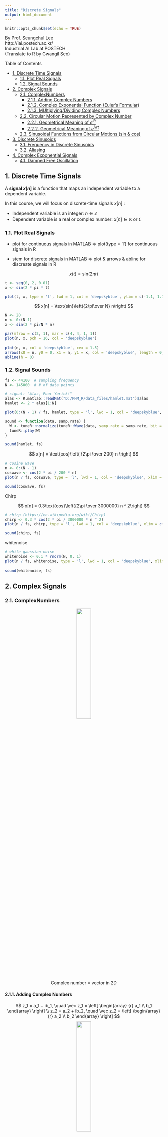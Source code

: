 ```yaml
---
title: "Discrete Signals"
output: html_document
---
```


```r
knitr::opts_chunk$set(echo = TRUE)
```

By Prof. Seungchul Lee \
http://iai.postech.ac.kr/ \
Industrial AI Lab at POSTECH \
(Translate to R by Gwangil Seo)

Table of Contents

   * [1. Discrete Time Signals]
      + [1.1. Plot Real Signals]
      + [1.2. Signal Sounds]
   * [2. Complex Signals]
      + [2.1. ComplexNumbers]
         - [2.1.1. Adding Complex Numbers]
         - [2.1.2. Complex Exponential Function (Euler's Formular)]
         - [2.1.3. MUltiplying/Dividing Complex Numbers]
      + [2.2. Circular Motion Represented by Complex Number]
         - [2.2.1. Geometrical Meaning of $e^{i\theta}$]
         - [2.2.2. Geometrical Meaning of $e^{iwt}$]
      + [2.3. Sinusoidal Functions from Circular Motions (sin & cos)]
   * [3. Discrete Sinusoids]
      + [3.1. Frequency in Discrete Sinusoids]
      + [3.2. Aliasing]
   * [4. Complex Exponential Signals]
      + [4.1. Damped Free Oscillation]

## 1. Discrete Time Signals

A __signal $x[n]$__ is a function that maps an independent variable to a dependent variable.

In this course, we will focus on discrete-time signals $x[n]$ :

 - Independent variable is an integer: $n \in \mathbb{Z}$
 - Dependent variable is a real or complex number: $x[n] \in \mathbb{R}\ \text{or}\ \mathbb{C}$


### 1.1. Plot Real Signals

 - plot for continuous signals in MATLAB $\Rightarrow$ plot(type = 'l') for continuous signals in R

 - stem for discrete signals in MATLAB $\Rightarrow$ plot & arrows & abline for discreate signals in R
 
$$
x(t) = \text{sin}(2\pi t)
$$
```r
t <- seq(0, 2, 0.01)
x <- sin(2 * pi * t)

plot(t, x, type = 'l', lwd = 1, col = 'deepskyblue', ylim = c(-1.1, 1.1), xlab = 't [sec]', ylab = 'x(t)')
```
$$
x[n] = \text{sin}\left({2\pi\over N} n\right)
$$

```r
N <- 20
n <- 0:(N-1)
x <- sin(2 * pi/N * n)

par(mfrow = c(2, 1), mar = c(4, 4, 1, 1))
plot(n, x, pch = 16, col = 'deepskyblue')

plot(n, x, col = 'deepskyblue', cex = 1.5)
arrows(x0 = n, y0 = 0, x1 = n, y1 = x, col = 'deepskyblue', length = 0, angle = 0, lwd = 1)
abline(h = 0)
```

### 1.2. Signal Sounds
```r
fs <- 44100  # sampling frequency
N <- 145000  # # of data points

# signal: "Alas, Poor Yorick!"
alas <- R.matlab::readMat("D:/PHM_R/data_files/hamlet.mat")$alas
hamlet <- 2 * alas[1:N]

plot(0:(N - 1) / fs, hamlet, type = 'l', lwd = 1, col = 'deepskyblue', xlab = "", ylab = "")
```

```r
sound <- function(data, samp.rate) {
  W <- tuneR::normalize(tuneR::Wave(data, samp.rate = samp.rate, bit = 16), unit = "16")
  tuneR::play(W)
}

sound(hamlet, fs)
```
$$
x[n] = \text{cos}\left( {2\pi \over 200} n \right)
$$
```r
# cosine wave
n <- 0:(N - 1)
coswave <- cos(2 * pi / 200 * n)
plot(n / fs, coswave, type = 'l', lwd = 1, col = 'deepskyblue', xlim = c(1, 1.1), xlab = "", ylab = "")

sound(coswave, fs)
```

Chirp

$$
x[n] = 0.3\text{cos}\left({2\pi \over 3000000} n ^ 2\right)
$$
```r
# chirp (https://en.wikipedia.org/wiki/Chirp)
chirp <- 0.3 * cos(2 * pi / 3000000 * n ^ 2)
plot(n / fs, chirp, type = 'l', lwd = 1, col = 'deepskyblue', xlim = c(0, 0.4), xlab = "", ylab = "")

sound(chirp, fs)
```

whitenoise

```r
# white gaussian noise
whitenoise <- 0.1 * rnorm(N, 0, 1)
plot(n / fs, whitenoise, type = 'l', lwd = 1, col = 'deepskyblue', xlim = c(0, 0.4), xlab = "", ylab = "")

sound(whitenoise, fs)
```

## 2. Complex Signals

### 2.1. ComplexNumbers

<center>![](D:/PHM_R/image_files/Complex_number1.png){width=30%}</center>

$$\text{Complex number = vector in 2D}$$

#### 2.1.1. Adding Complex Numbers

$$
z_1 = a_1 + ib_1, \quad  \vec z_1 = \left[ \begin{array}
{r}
a_1 \\
b_1
\end{array} \right]
\\
z_2 = a_2 + ib_2, \quad  \vec z_2 = \left[ \begin{array}
{r}
a_2 \\
b_2
\end{array} \right]
$$
<center>![](D:/PHM_R/image_files/Complex_number2.png){width=30%}</center>
$$\begin{align}
z &= z_1 + z_2 = (a_1 + a_2) + i(b_1 + b_2) \\
\vec z &= \vec z_1 + \vec z_2 = \left[ \begin{array} {r}a_1\\b_1\end{array} \right] + \left[ \begin{array} {r} a_2 \\ b_2 \end{array} \right] = \left[\begin{array}{r}a_1 + a_2 \\ b_1 + b_2 \end{array} \right]
\end{align}
$$

#### 2.1.2. Complex Exponential Function (Euler's Formular)

$$
e^{i\theta} = \text{cos}\theta + i \text{sin}\theta
$$

<center>![](D:/PHM_R/image_files/Complex_number3.png){width=30%}
$\vec z = r\text{cos}\theta + ir\text{sin}\theta \\ \vec z = re^{i\theta} = r(\text{cos}\theta + i\text{sin}\theta) \\ r : \text{magnitude (length)}\\ \theta : \text{phase (angle)}$</center>

#### 2.1.3. MUltiplying/Dividing Complex Numbers
  - Just like an exponential function
  
$$
z_1 = r_1e^{i\theta_1} \qquad \Longrightarrow \qquad z_1 \dot\\z_2 = r_1r_2e^{i(\theta_1 + \theta_2)} \\
z_2 = r_2e^{i\theta_2} \qquad \Longrightarrow \quad \qquad {z_1 \over z_2} = {r_1 \over r_2}e^{i(\theta_1 - \theta_2)}\ \ 
$$

### 2.2. Circular Motion Represented by Complex Number

#### 2.2.1. Geometrical Meaning of $e^{i\theta}$
$$ e^{i\theta} = \text{cos}\theta + i\text{sin}\theta $$
<center>![](D:/PHM_R/image_files/Complex_number4.png){width=30%}
$\quad e^{i\theta}: \text{point on the unit circle with angle of}\ \theta \\ \quad e^{i\theta} = e^{i(\theta + 2\pi)} =\ ...\ =e^{i(\theta + 2\pi k)} =\ ...\\ \qquad \text{static}$
</center>

#### 2.2.2. Geometrical Meaning of $e^{iwt}$

<center>![](D:/PHM_R/image_files/Complex_number5.png){width=30%}
$\quad \theta = wt = 2\pi ft \\ \quad e^{iwt} : \text{rotating on an unit circle with angular velocity of}\ w \\ \qquad \text{dynamic}$
</center>
Question: What is the physical meaning of $e^{-iwt}$

### 2.3. Sinusoidal Functions from Circular Motions (sin & cos)
  -- Real part (cos term) is the projection onto the $Re\{\}$ axis
  
  -- Imaginary part (sin term) is the projection onto the $Im\{\}$ axis

$\text{projection of}\ e^{jwt}\ \text{onto Re-axis}$            | $\text{projection of} e^{jwt}\ \text{onto Im-axis}$
--------------------------------------------------- | ---------------------------------------------------
![](D:/PHM_R/image_files/Complex_number6.png){width=30%}  | ![](D:/PHM_R/image_files/Complex_number7.png){width=30%}
$\text{Re}\left(e^{iwt}\right) = \text{cos}wt$                    | $\text{Im}\left(e^{iwt}\right) = \text{sin}wt$

<center>![](D:/PHM_R/image_files/rising_circular.gif){width=30%}</center>

- Animated explanation of
$$
\text{cos}wt = {e^{iwt} + e^{-iwt} \over 2}
$$

<center>![](D:/PHM_R/image_files/oscillation3.gif){width=30%}</center>

## 3. Discrete Sinusoids

$$e^{j(wn+\phi)} = \text{cos}(wn + \phi ) + j\text{sin}(wn + \phi)$$

Discrete Sinusoids

$$
x[n] = \text{Acos}(w_0n + \phi)\quad \text{or}\\
x[n] = \text{A}e^{jw_0n + j\phi} \qquad \qquad \ \ 
$$

__Key question: Which one is a higher frequency?__

$$w_0 = \pi \quad \text{or} \quad w_0 = {3\pi \over 2}$$

```r
n <- 0:7
x1 <- cos(pi * n)
x2 <- cos(3/2 * pi * n)

par(mfrow = c(2, 1), mar = c(4, 2, 1, 1))
plot(n, x1, col = 'deepskyblue', cex = 1.5, main = expression(x[1]), xlab = "")
arrows(x0 = n, y0 = 0, x1 = n, y1 = x1, col = 'deepskyblue', length = 0, angle = 0, lwd = 1)
abline(h = 0)

plot(n, x2, col = 'deepskyblue', cex = 1.5, main = expression(x[2]))
arrows(x0 = n, y0 = 0, x1 = n, y1 = x2, col = 'deepskyblue', length = 0, angle = 0, lwd = 1)
abline(h = 0)
```

### 3.1. Frequency in Discrete Sinusoids

$$
0 \rightarrow {1 \over 8 }\pi \rightarrow {2 \over 8 }\pi \rightarrow{8 \over 8 }\pi
$$

```r
n <- 0:31
x1 <- cos(0 * pi * n)
x2 <- cos(1/8 * pi * n)
x3 <- cos(2/8 * pi * n)
x4 <- cos(1 * pi * n)

par(mfrow = c(4, 1), mar = c(2.5, 4, 1, 1))
plot(n, x1, col = 'deepskyblue', pch = 16, cex = 1.5, main = expression(x[1]),
     xlim = c(0, 31), ylim = c(-1.5, 1.5), ylab = '0')
arrows(x0 = n, y0 = 0, x1 = n, y1 = x1, col = 'deepskyblue', length = 0, angle = 0, lwd = 1)
abline(h = 0)

plot(n, x2, col = 'deepskyblue', pch = 16, cex = 1.5, main = expression(x[2]),
     xlim = c(0, 31), ylim = c(-1.5, 1.5), ylab = expression(1/8 ~ pi))
arrows(x0 = n, y0 = 0, x1 = n, y1 = x2, col = 'deepskyblue', length = 0, angle = 0, lwd = 1)
abline(h = 0)

plot(n, x3, col = 'deepskyblue', pch = 16, cex = 1.5, main = expression(x[3]),
     xlim = c(0, 31), ylim = c(-1.5, 1.5), ylab = expression(2/8 ~ pi))
arrows(x0 = n, y0 = 0, x1 = n, y1 = x3, col = 'deepskyblue', length = 0, angle = 0, lwd = 1)
abline(h = 0)

plot(n, x4, col = 'deepskyblue', pch = 16, cex = 1.5, main = expression(x[4]),
     xlim = c(0, 31), ylim = c(-1.5, 1.5), ylab = expression(8/8 ~ pi))
arrows(x0 = n, y0 = 0, x1 = n, y1 = x4, col = 'deepskyblue', length = 0, angle = 0, lwd = 1)
abline(h = 0)
```

$$
2\pi \rightarrow {15 \over 8 }\pi \rightarrow {14 \over 8 }\pi \rightarrow{8 \over 8 }\pi
$$

```r
n <- 0:31
x5 <- cos(2 * pi * n)
x6 <- cos(15/8 * pi * n)
x7 <- cos(14/8 * pi * n)
x8 <- cos(1 * pi * n)

par(mfrow = c(4, 1), mar = c(2.5, 4, 1, 1))
plot(n, x5, col = 'deepskyblue', pch = 16, cex = 1.5, main = expression(x[1]),
     xlim = c(0, 31), ylim = c(-1.5, 1.5), ylab = expression(2 ~ pi))
arrows(x0 = n, y0 = 0, x1 = n, y1 = x5, col = 'deepskyblue', length = 0, angle = 0, lwd = 1)
abline(h = 0)

plot(n, x6, col = 'deepskyblue', pch = 16, cex = 1.5, main = expression(x[2]),
     xlim = c(0, 31), ylim = c(-1.5, 1.5), ylab = expression(15/8 ~ pi))
arrows(x0 = n, y0 = 0, x1 = n, y1 = x6, col = 'deepskyblue', length = 0, angle = 0, lwd = 1)
abline(h = 0)

plot(n, x7, col = 'deepskyblue', pch = 16, cex = 1.5, main = expression(x[3]),
     xlim = c(0, 31), ylim = c(-1.5, 1.5), ylab = expression(14/8 ~ pi))
arrows(x0 = n, y0 = 0, x1 = n, y1 = x7, col = 'deepskyblue', length = 0, angle = 0, lwd = 1)
abline(h = 0)

plot(n, x8, col = 'deepskyblue', pch = 16, cex = 1.5, main = expression(x[4]),
     xlim = c(0, 31), ylim = c(-1.5, 1.5), ylab = expression(8/8 ~ pi))
arrows(x0 = n, y0 = 0, x1 = n, y1 = x8, col = 'deepskyblue', length = 0, angle = 0, lwd = 1)
abline(h = 0)
```

### 3.2. Aliasing

```r
t <- seq(0, 10 * 2 * pi, length.out = 300)
x <- sin(t)
y <- cos(t)

par(mfrow = c(2, 1), mar = c(2, 4, 1, 1))
plot(t, x, col = 'deepskyblue', type = 'l', lwd = 1, main = "", ylab = 'sin(t)')
plot(t, y, col = 'deepskyblue', type = 'l', lwd = 1, main = "", ylab = 'cos(t)')
```

```r
ts <- seq(0, 10 * 2 * pi, length.out = 12)
xs <- sin(ts)
ys <- cos(ts)

par(mfrow = c(2, 1), mar = c(2, 4, 1, 1))
plot(t, x, col = 'deepskyblue', type = 'l', lwd = 1, main = "", ylab = 'sin(t)')
lines(ts, xs, col = 'orange', type = 'o', lwd = 1, lty = 2)
plot(t, y, col = 'deepskyblue', type = 'l', lwd = 1, main = "", ylab = 'cos(t)')
lines(ts, ys, col = 'orange', type = 'o', lwd = 1, lty = 2)
```

```r
ts <- seq(0, 10 * 2 * pi, length.out = 11)
xs <- sin(ts)
ys <- cos(ts)

par(mfrow = c(2, 1), mar = c(2, 4, 1, 1))
plot(t, x, col = 'deepskyblue', type = 'l', lwd = 1, main = "", ylab = 'sin(t)')
lines(ts, xs, col = 'orange', type = 'o', lwd = 1, lty = 2)
plot(t, y, col = 'deepskyblue', type = 'l', lwd = 1, main = "", ylab = 'cos(t)')
lines(ts, ys, col = 'orange', type = 'o', lwd = 1, lty = 2)
```

```r
ts <- seq(0, 10 * 2 * pi, length.out = 21)
xs <- sin(ts)
ys <- cos(ts)

par(mfrow = c(2, 1), mar = c(2, 4, 1, 1))
plot(t, x, col = 'deepskyblue', type = 'l', lwd = 1, main = "", ylab = 'sin(t)')
lines(ts, xs, col = 'orange', type = 'o', lwd = 1, lty = 2)
plot(t, y, col = 'deepskyblue', type = 'l', lwd = 1, main = "", ylab = 'cos(t)')
lines(ts, ys, col = 'orange', type = 'o', lwd = 1, lty = 2)
```

***
<center><iframe 
width="560" height="315" src="https://www.youtube.com/embed/jHS9JGkEOmA?rel=0" frameborder="0" allowfullscreen>
</iframe></center>
***

## 4. Complex Exponential Signals

### 4.1. Damped Free Oscillation
***
<center><iframe src="https://www.youtube.com/embed/vDulP6vTa9g?rel=0" 
width="560" height="315" frameborder="0" allowfullscreen></iframe></center>
***

$$
x[n] = e^{-{n \over N}}e^{j{2\pi \over N}n}
$$

```r
# real and image parts
N <- 20
n <- 0:(2 * N - 1)
x <- exp(-n/N) * exp(complex(imaginary = 2 * pi / N * n))
```

__1) rectanglar form__
```r
par(mfrow = c(2, 1), mar = c(2, 4, 1, 1))
plot(n, Re(x), col = 'deepskyblue', cex = 1, main = '', ylim = c(-1, 1), ylab = 'real')
arrows(x0 = n, y0 = 0, x1 = n, y1 = Re(x), col = 'deepskyblue', length = 0, angle = 0, lwd = 1)
abline(h = 0)
matlines(x = n, y = cbind(1 * exp(-n / N), -1 * exp(-n / N)), type = 'l', lwd = 1, lty = 2, col = 'red')

plot(n, Im(x), col = 'deepskyblue', cex = 1, main = '', ylim = c(-1, 1), ylab = 'real')
arrows(x0 = n, y0 = 0, x1 = n, y1 = Im(x), col = 'deepskyblue', length = 0, angle = 0, lwd = 1)
abline(h = 0)
matlines(x = n, y = cbind(1 * exp(-n / N), -1 * exp(-n / N)), type = 'l', lwd = 1, lty = 2, col = 'red')
```
```r
library(plotly)
plot_ly(x = ~n, y = ~Re(x), z = ~Im(x), type = "scatter3d", mode = "markers")
```

__2) polar form__
$$
x[n] = e^{-{n \over N}}e^{j{2\pi \over N}n} \\ = |x[n]|e^{j\angle x[n]}
$$

```r
# polar coordinate
plot_ly(theta = ~Arg(x)/pi*180, r = ~Mod(x), type = 'scatterpolar', mode = "markers")
```

